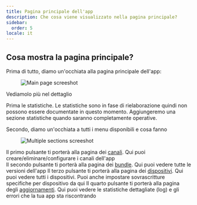 ```yaml
---
title: Pagina principale dell'app
description: Che cosa viene visualizzato nella pagina principale?
sidebar:
  order: 5
locale: it
---
```


## Cosa mostra la pagina principale?

Prima di tutto, diamo un'occhiata alla pagina principale dell'app:

<figure><img src="/main-app-pagewebp" alt="Main page screeshot" /><figcaption></figcaption></figure>

Vediamolo più nel dettaglio

Prima le statistiche. Le statistiche sono in fase di rielaborazione quindi non possono essere documentate in questo momento. Aggiungeremo una sezione statistiche quando saranno completamente operative.

Secondo, diamo un'occhiata a tutti i menu disponibili e cosa fanno

<figure><img src="/app-multiple-sectionswebp" alt="Multiple sections screeshot" /><figcaption></figcaption></figure>

Il primo pulsante ti porterà alla pagina dei [canali](/docs/webapp/channels/). Qui puoi creare/eliminare/configurare i canali dell'app\
Il secondo pulsante ti porterà alla pagina dei [bundle](/docs/webapp/bundles/). Qui puoi vedere tutte le versioni dell'app
Il terzo pulsante ti porterà alla pagina dei [dispositivi](/docs/webapp/devices/). Qui puoi vedere tutti i dispositivi. Puoi anche impostare sovrascritture specifiche per dispositivo da qui
Il quarto pulsante ti porterà alla pagina degli [aggiornamenti](/docs/webapp/logs/). Qui puoi vedere le statistiche dettagliate (log) e gli errori che la tua app sta riscontrando